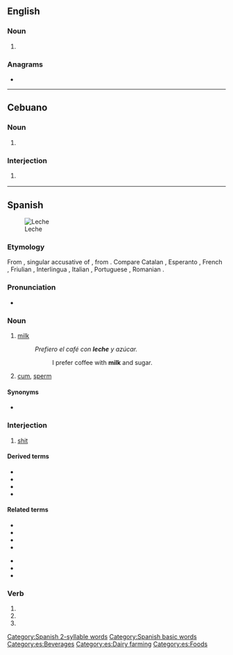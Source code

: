 {{also|leché|léché|lèche}}
==English==

===Noun===
{{en-noun}}

# {{archaic form of|lechwe|lang=en}}

===Anagrams===
* {{anagrams|en|Leech|chele|leech}}

----

==Cebuano==

===Noun===
{{ceb-noun|leche}}

# {{lb|ceb|dated}} {{alternative spelling of|letse|lang=ceb}}

===Interjection===
{{head|ceb|interjection}}

# {{lb|ceb|vulgar|offensive}} {{alternative spelling of|letse|lang=ceb}}

----

==Spanish==
[[File:Milk glass.jpg|thumb|Leche]]

===Etymology===
From {{inh|es|la|lactem|}}, singular accusative of {{m|la|lac|}}, from {{inh|es|ine-pro|*ǵlákts}}. Compare Catalan {{m|ca|llet|}}, Esperanto {{m|eo|lakto|}}, French {{m|fr|lait|}}, Friulian {{m|fur|lat|}}, Interlingua {{m|ia|lacte}}, Italian {{m|it|latte}}, Portuguese {{m|pt|leite|}}, Romanian {{m|ro|lapte|}}.

===Pronunciation===
* {{IPA|[ˈle̞tʃe̞]|lang=es}}

===Noun===
{{es-noun|f|leches}}

# {{lb|es|food}} [[milk]]
#: ''Prefiero el café con '''leche''' y azúcar.''
#:: I prefer coffee with '''milk''' and sugar.
# {{lb|es|Spain|vulgar}} [[cum]], [[sperm]] {{gloss|semen fluid}}

====Synonyms====
* {{sense|sperm}} {{l|es|esperma}}

===Interjection===
{{head|es|interjection}}

# {{lb|es|vulgar|Spain}} [[shit]]

====Derived terms====
* {{l|es|arroz con leche}}
* {{l|es|lechería|g=f}}
* {{l|es|mala leche}}
* {{l|es|cagarse en la leche}}

====Related terms====
{{top2}}
* {{l|es|lactar}}
* {{l|es|lácteo}}
* {{l|es|lechar}}
* {{l|es|lechero|g=m}}
{{mid2}}
* {{l|es|lechera|g=f}}
* {{l|es|lechoso}}
* {{l|es|lechuga}}
{{bottom}}

===Verb===
{{head|es|verb form}}

# {{es-verb form of|ending=ar|mood=subjunctive|tense=present|pers=1|number=singular|lechar}}
# {{es-verb form of|ending=ar|mood=subjunctive|tense=present|pers=2|formal=yes|number=singular|lechar}}
# {{es-verb form of|ending=ar|mood=subjunctive|tense=present|pers=3|number=singular|lechar}}

[[Category:Spanish 2-syllable words]]
[[Category:Spanish basic words]]
[[Category:es:Beverages]]
[[Category:es:Dairy farming]]
[[Category:es:Foods]]